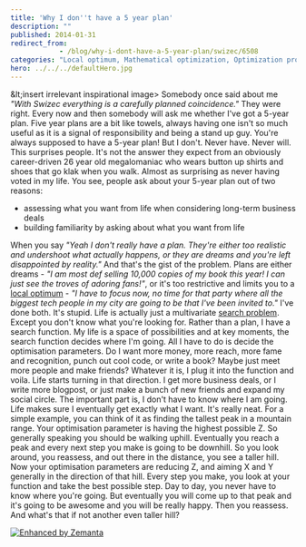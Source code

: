 ```yaml
---
title: 'Why I don''t have a 5 year plan'
description: ""
published: 2014-01-31
redirect_from: 
            - /blog/why-i-dont-have-a-5-year-plan/swizec/6508
categories: "Local optimum, Mathematical optimization, Optimization problem, Uncategorized"
hero: ../../../defaultHero.jpg
---
```

&amp;lt;insert irrelevant inspirational image&gt; Somebody once said about me _&quot;With Swizec everything is a carefully planned coincidence.&quot;_ They were right. Every now and then somebody will ask me whether I&#x27;ve got a 5-year plan. Five year plans are a bit like towels, always having one isn&#x27;t so much useful as it is a signal of responsibility and being a stand up guy. You&#x27;re always supposed to have a 5-year plan! But I don&#x27;t. Never have. Never will. This surprises people. It&#x27;s not the answer they expect from an obviously career-driven 26 year old megalomaniac who wears button up shirts and shoes that go klak when you walk. Almost as surprising as never having voted in my life. You see, people ask about your 5-year plan out of two reasons:

- assessing what you want from life when considering long-term business deals
- building familiarity by asking about what you want from life

When you say _&quot;Yeah I don&#x27;t really have a plan. They&#x27;re either too realistic and undershoot what actually happens, or they are dreams and you&#x27;re left disappointed by reality.&quot;_ And that&#x27;s the gist of the problem. Plans are either dreams - _&quot;I am most def selling 10,000 copies of my book this year! I can just see the troves of adoring fans!&quot;_, or it&#x27;s too restrictive and limits you to a [local optimum](http://en.wikipedia.org/wiki/Local_optimum "Local optimum") - _&quot;I have to focus now, no time for that party where all the biggest tech people in my city are going to be that I&#x27;ve been invited to.&quot;_ I&#x27;ve done both. It&#x27;s stupid. Life is actually just a multivariate [search problem](http://en.wikipedia.org/wiki/Search_problem "Search problem"). Except you don&#x27;t know what you&#x27;re looking for. Rather than a plan, I have a search function. My life is a space of possibilities and at key moments, the search function decides where I&#x27;m going. All I have to do is decide the optimisation parameters. Do I want more money, more reach, more fame and recognition, punch out cool code, or write a book? Maybe just meet more people and make friends? Whatever it is, I plug it into the function and voila. Life starts turning in that direction. I get more business deals, or I write more blogpost, or just make a bunch of new friends and expand my social circle. The important part is, I don&#x27;t have to know where I am going. Life makes sure I eventually get exactly what I want. It&#x27;s really neat. For a simple example, you can think of it as finding the tallest peak in a mountain range. Your optimisation parameter is having the highest possible Z. So generally speaking you should be walking uphill. Eventually you reach a peak and every next step you make is going to be downhill. So you look around, you reassess, and out there in the distance, you see a taller hill. Now your optimisation parameters are reducing Z, and aiming X and Y generally in the direction of that hill. Every step you make, you look at your function and take the best possible step. Day to day, you never have to know where you&#x27;re going. But eventually you will come up to that peak and it&#x27;s going to be awesome and you will be really happy. Then you reassess. And what&#x27;s that if not another even taller hill?

[![Enhanced by Zemanta](http://img.zemanta.com/zemified_e.png?x-id=6e372d7f-5b24-4e1a-a5de-28df068663ba)](http://www.zemanta.com/?px "Enhanced by Zemanta")
